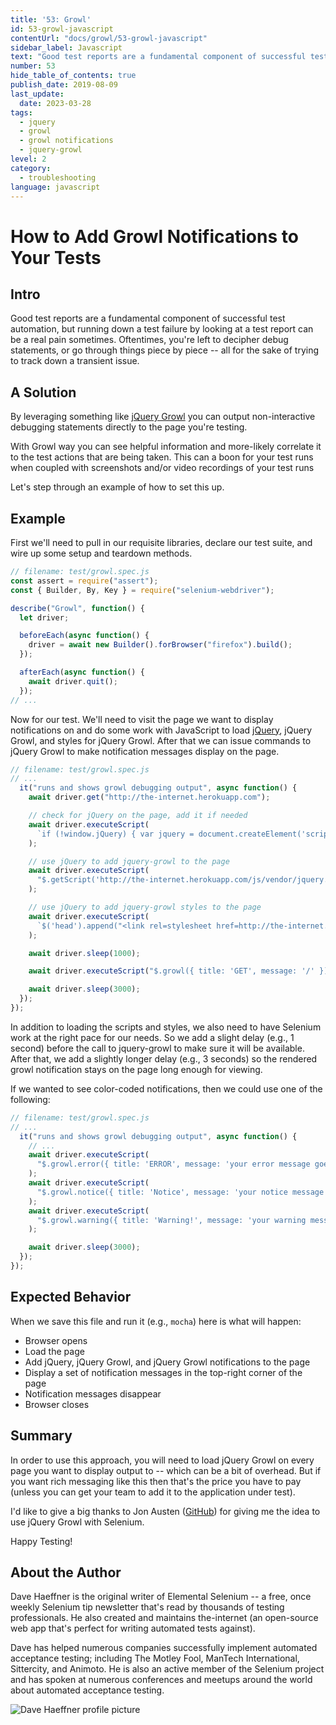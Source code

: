 ```yaml
---
title: '53: Growl'
id: 53-growl-javascript
contentUrl: "docs/growl/53-growl-javascript"
sidebar_label: Javascript
text: "Good test reports are a fundamental component of successful test automation, but running down a test failure by looking at a test report can be a real pain sometimes. Oftentimes, you're left to decipher debug statements, or go through things piece by piece all for the sake of trying to track down a transient issue."
number: 53
hide_table_of_contents: true
publish_date: 2019-08-09
last_update:
  date: 2023-03-28
tags:
  - jquery
  - growl
  - growl notifications
  - jquery-growl
level: 2
category:
  - troubleshooting
language: javascript
---
```


# How to Add Growl Notifications to Your Tests

## Intro

Good test reports are a fundamental component of successful test automation, but running down a test failure by looking at a test report can be a real pain sometimes. Oftentimes, you're left to decipher debug statements, or go through things piece by piece -- all for the sake of trying to track down a transient issue.

## A Solution

By leveraging something like [jQuery Growl](http://ksylvest.github.io/jquery-growl/) you can output non-interactive debugging statements directly to the page you're testing.

With Growl way you can see helpful information and more-likely correlate it to the test actions that are being taken. This can a boon for your test runs when coupled with screenshots and/or video recordings of your test runs

Let's step through an example of how to set this up.

## Example

First we'll need to pull in our requisite libraries, declare our test suite, and wire up some setup and teardown methods.

```javascript
// filename: test/growl.spec.js
const assert = require("assert");
const { Builder, By, Key } = require("selenium-webdriver");

describe("Growl", function() {
  let driver;

  beforeEach(async function() {
    driver = await new Builder().forBrowser("firefox").build();
  });

  afterEach(async function() {
    await driver.quit();
  });
// ...
```

Now for our test. We'll need to visit the page we want to display notifications on and do some work with JavaScript to load [jQuery](http://jquery.com/), jQuery Growl, and styles for jQuery Growl. After that we can issue commands to jQuery Growl to make notification messages display on the page.

```javascript
// filename: test/growl.spec.js
// ...
  it("runs and shows growl debugging output", async function() {
    await driver.get("http://the-internet.herokuapp.com");

    // check for jQuery on the page, add it if needed
    await driver.executeScript(
      `if (!window.jQuery) { var jquery = document.createElement('script'); jquery.type = 'text/javascript'; jquery.src = 'https://ajax.googleapis.com/ajax/libs/jquery/2.2.4/jquery.min.js'; document.getElementsByTagName('head')[0].appendChild(jquery);}`
    );

    // use jQuery to add jquery-growl to the page
    await driver.executeScript(
      "$.getScript('http://the-internet.herokuapp.com/js/vendor/jquery.growl.js');"
    );

    // use jQuery to add jquery-growl styles to the page
    await driver.executeScript(
      `$('head').append("<link rel=stylesheet href=http://the-internet.herokuapp.com/css/jquery.growl.css type=text/css />");`
    );

    await driver.sleep(1000);

    await driver.executeScript("$.growl({ title: 'GET', message: '/' });");

    await driver.sleep(3000);
  });
});
```

In addition to loading the scripts and styles, we also need to have Selenium work at the right pace for our needs. So we add a slight delay (e.g., 1 second) before the call to jquery-growl to make sure it will be available. After that, we add a slightly longer delay (e.g., 3 seconds) so the rendered growl notification stays on the page long enough for viewing.

If we wanted to see color-coded notifications, then we could use one of the following:

```javascript
// filename: test/growl.spec.js
// ...
  it("runs and shows growl debugging output", async function() {
    // ...
    await driver.executeScript(
      "$.growl.error({ title: 'ERROR', message: 'your error message goes here' });"
    );
    await driver.executeScript(
      "$.growl.notice({ title: 'Notice', message: 'your notice message goes here' });"
    );
    await driver.executeScript(
      "$.growl.warning({ title: 'Warning!', message: 'your warning message goes here' });"
    );

    await driver.sleep(3000);
  });
});
```

## Expected Behavior

When we save this file and run it (e.g., `mocha`) here is what will happen:

+ Browser opens
+ Load the page
+ Add jQuery, jQuery Growl, and jQuery Growl notifications to the page
+ Display a set of notification messages in the top-right corner of the page
+ Notification messages disappear
+ Browser closes

## Summary

In order to use this approach, you will need to load jQuery Growl on every page you want to display output to -- which can be a bit of overhead. But if you want rich messaging like this then that's the price you have to pay (unless you can get your team to add it to the application under test).

I'd like to give a big thanks to Jon Austen ([GitHub](https://github.com/djangofan)) for giving me the idea to use jQuery Growl with Selenium.

Happy Testing!

## About the Author

Dave Haeffner is the original writer of Elemental Selenium -- a free, once weekly Selenium tip newsletter that's read by thousands of testing professionals. He also created and maintains the-internet (an open-source web app that's perfect for writing automated tests against).

Dave has helped numerous companies successfully implement automated acceptance testing; including The Motley Fool, ManTech International, Sittercity, and Animoto. He is also an active member of the Selenium project and has spoken at numerous conferences and meetups around the world about automated acceptance testing.

![Dave Haeffner profile picture](/img/authors/dave-haeffner.jpeg#author-img 'a title')
